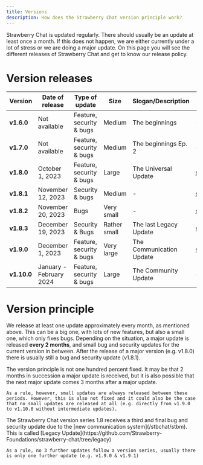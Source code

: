 ```yaml
---
title: Versions
description: How does the Strawberry Chat version principle work?
---
```


Strawberry Chat is updated regularly. There should usually be an update at least once a month.
If this does not happen, we are either currently under a lot of stress or we are doing a major update.
On this page you will see the different releases of Strawberry Chat and get to know our release policy.

# Version releases
| Version     | Date of release            | Type of update             | Size       | Slogan/Description        | Branch |
|-------------|----------------------------|----------------------------|------------|---------------------------|--------|
| **v1.6.0**  | Not available              | Feature, security & bugs   | Medium     | The beginnings            | - |
| **v1.7.0**  | Not available              | Feature, security & bugs   | Medium     | The beginnings Ep. 2      | - |
| **v1.8.0**  | October 1, 2023            | Feature, security & bugs   | Large      | The Universal Update      | [stbchat@v1.8.0](https://github.com/Strawberry-Foundations/strawberry-chat/tree/1.8.0) |
| **v1.8.1**  | November 12, 2023          | Security & bugs            | Medium     | -                         | [stbchat@v1.8.1](https://github.com/Strawberry-Foundations/strawberry-chat/tree/1.8.1) |
| **v1.8.2**  | November 20, 2023          | Bugs                       | Very small | -                         | [stbchat@v1.8.2](https://github.com/Strawberry-Foundations/strawberry-chat/tree/1.8.2) |
| **v1.8.3**  | December 19, 2023          | Security & Bugs            | Rather small| The last Legacy Update    | [stbchat@legacy](https://github.com/Strawberry-Foundations/strawberry-chat/tree/legacy) |
| **v1.9.0**  | December 1, 2023           | Feature, security & bugs   | Very large | The Communication Update  | [stbchat@main](https://github.com/Strawberry-Foundations/strawberry-chat/tree/main) |
| **v1.10.0** | January - February 2024    | Feature, security & bugs   | Large      | The Community Update      | - |

# Version principle
We release at least one update approximately every month, as mentioned above. This can be a big one, with lots of new features, but also a small one, which only fixes bugs.
Depending on the situation, a major update is released **every 2 months**, and small bug and security updates for the current version in between.
After the release of a major version (e.g. v1.8.0) there is usually still a bug and security update (v1.8.1).

<Warning>
    The version principle is not one hundred percent fixed. It may be that 2 months in succession a major update is received, 
    but it is also possible that the next major update comes 3 months after a major update.

    As a rule, however, small updates are always released between these periods. However, this is also not fixed and it could also be the case 
    that no small updates are released at all (e.g. directly from v1.9.0 to v1.10.0 without intermediate updates).
</Warning>

<Info>
    The Strawberry Chat version series 1.8 receives a third and final bug and security update due to the [new communication system](/stbchat/stbm).
    This is called [Legacy Update](https://github.com/Strawberry-Foundations/strawberry-chat/tree/legacy)
    
    As a rule, no 3 further updates follow a version series, usually there is only one further update (e.g. v1.9.0 & v1.9.1)
</Info>
